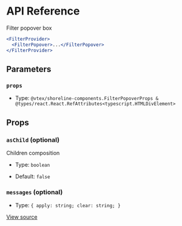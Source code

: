 # API Reference

Filter popover box

```jsx
<FilterProvider>
  <FilterPopover>...</FilterPopover>
</FilterProvider>
```

## Parameters

### `props`

- Type: `@vtex/shoreline-components.FilterPopoverProps & @types/react.React.RefAttributes<typescript.HTMLDivElement>`

## Props

### `asChild` (optional)

Children composition

- Type: `boolean`

- Default: `false`

### `messages` (optional)

- Type: `{ apply: string; clear: string; }`

[View source](https://github.com/vtex/shoreline/blob/246c55a10/packages/components/src/filter/filter-popover.tsx#L25)
